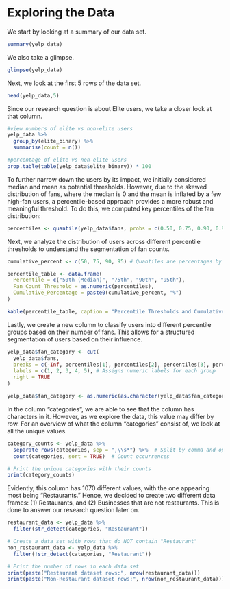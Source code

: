 # Exploring the Data
We start by looking at a summary of our data set.
```r
summary(yelp_data)
```
We also take a glimpse.
```r
glimpse(yelp_data)
```
Next, we look at the first 5 rows of the data set.
```r
head(yelp_data,5)
```

Since our research question is about Elite users, we take a closer look at that column. 
```r
#view numbers of elite vs non-elite users
yelp_data %>%
  group_by(elite_binary) %>%
  summarise(count = n())

#percentage of elite vs non-elite users
prop.table(table(yelp_data$elite_binary)) * 100
```

To further narrow down the users by its impact, we initially considered median and mean as potential thresholds. However, due to the skewed distribution of fans, where the median is 0 and the mean is inflated by a few high-fan users, a percentile-based approach provides a more robust and meaningful threshold. To do this, we computed key percentiles of the fan distribution: 
```r
percentiles <- quantile(yelp_data$fans, probs = c(0.50, 0.75, 0.90, 0.95), na.rm = TRUE)
```

Next, we analyze the distribution of users across different percentile thresholds to understand the segmentation of fan counts.
```r
cumulative_percent <- c(50, 75, 90, 95) # Quantiles are percentages by definition

percentile_table <- data.frame(
  Percentile = c("50th (Median)", "75th", "90th", "95th"),
  Fan_Count_Threshold = as.numeric(percentiles),
  Cumulative_Percentage = paste0(cumulative_percent, "%")
)

kable(percentile_table, caption = "Percentile Thresholds and Cumulative User Percentage")
```

Lastly, we create a new column to classify users into different percentile groups based on their number of fans. This allows for a structured segmentation of users based on their influence.
```r
yelp_data$fan_category <- cut(
  yelp_data$fans,
  breaks = c(-Inf, percentiles[1], percentiles[2], percentiles[3], percentiles[4], Inf),
  labels = c(1, 2, 3, 4, 5), # Assigns numeric labels for each group
  right = TRUE
)

yelp_data$fan_category <- as.numeric(as.character(yelp_data$fan_category))
```

In the column "categories", we are able to see that the column has characters in it. However, as we explore the data, this value may differ by row. For an overview of what the column "categories" consist of, we look at all the unique values.
```r
category_counts <- yelp_data %>%
  separate_rows(categories, sep = ",\\s*") %>%  # Split by comma and optional space
  count(categories, sort = TRUE)  # Count occurrences

# Print the unique categories with their counts
print(category_counts)
```

Evidently, this column has 1070 different values, with the one appearing most being "Restaurants." Hence, we decided to create two different data frames: (1) Restaurants, and (2) Businesses that are not restaurants. This is done to answer our research question later on.
```r
restaurant_data <- yelp_data %>%
  filter(str_detect(categories, "Restaurant"))

# Create a data set with rows that do NOT contain "Restaurant"
non_restaurant_data <- yelp_data %>%
  filter(!str_detect(categories, "Restaurant"))

# Print the number of rows in each data set
print(paste("Restaurant dataset rows:", nrow(restaurant_data)))
print(paste("Non-Restaurant dataset rows:", nrow(non_restaurant_data)))
```